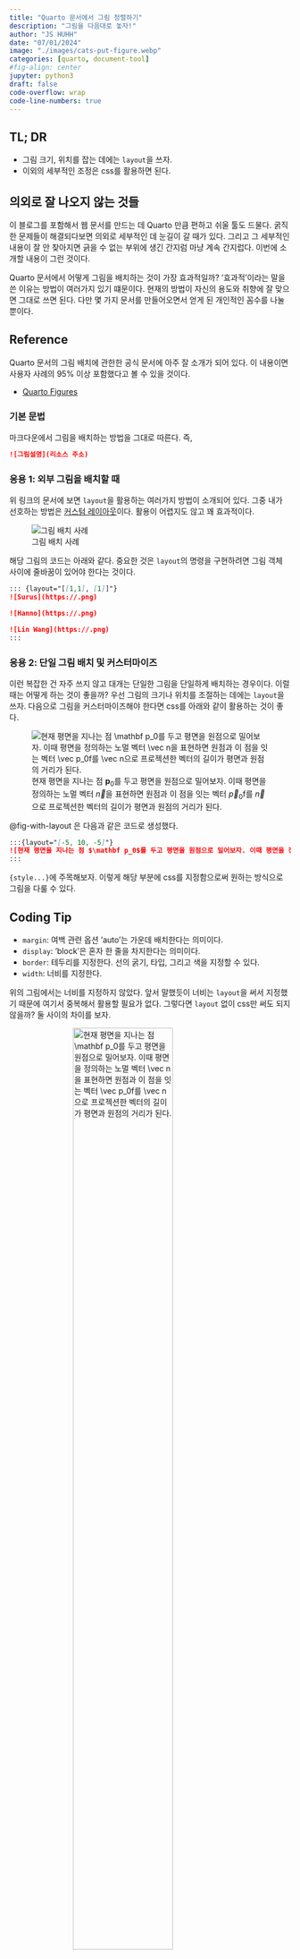 ```yaml
---
title: "Quarto 문서에서 그림 정렬하기" 
description: "그림을 다음대로 놓자!"   
author: "JS HUHH"
date: "07/01/2024"
image: "./images/cats-put-figure.webp"
categories: [quarto, document-tool]
#fig-align: center
jupyter: python3
draft: false
code-overflow: wrap
code-line-numbers: true
---
```



## TL; DR

- 그림 크기, 위치를 잡는 데에는 `layout`을 쓰자. 
- 이외의 세부적인 조정은 css를 활용하면 된다. 

## 의외로 잘 나오지 않는 것들 

이 블로그를 포함해서 웹 문서를 만드는 데 Quarto 만큼 편하고 쉬울 툴도 드물다. 굵직한 문제들이 해결되다보면 의외로 세부적인 데 눈길이 갈 때가 있다. 그리고 그 세부적인 내용이 잘 안 찾아지면 긁을 수 없는 부위에 생긴 간지럼 마냥 계속 간지럽다. 이번에 소개할 내용이 그런 것이다. 

Quarto 문서에서 어떻게 그림을 배치하는 것이 가장 효과적일까? '효과적'이라는 말을 쓴 이유는 방법이 여러가지 있기 떄문이다. 현재의 방법이 자신의 용도와 취향에 잘 맞으면 그대로 쓰면 된다. 다만 몇 가지 문서를 만들어오면서 얻게 된 개인적인 꼼수를 나눌 뿐이다. 

## Reference 

Quarto 문서의 그림 배치에 관한한 공식 문서에 아주 잘 소개가 되어 있다. 이 내용이면 사용자 사례의 95% 이상 포함했다고 볼 수 있을 것이다. 

- [Quarto Figures](https://quarto.org/docs/authoring/figures.html)

### 기본 문법 

마크다운에서 그림을 배치하는 방법을 그대로 따른다. 즉, 

```md
![그림설명](리소스 주소)
```

### 응용 1: 외부 그림을 배치할 때 

위 링크의 문서에 보면 `layout`을 활용하는 여러가지 방법이 소개되어 있다. 그중 내가 선호하는 방법은 [커스텀 레이아웃](https://quarto.org/docs/authoring/figures.html)이다. 활용이 어렵지도 않고 꽤 효과적이다. 

::: {layout="[-3, 10, -3]"}
![그림 배치 사례](https://quarto.org/docs/authoring/images/layout-attrib.png)
:::

해당 그림의 코드는 아래와 같다. 중요한 것은 `layout`의 명령을 구현하려면 그림 객체 사이에 줄바꿈이 있어야 한다는 것이다. 

```md
::: {layout="[[1,1], [1]]"}
![Surus](https://.png)

![Hanno](https://.png)

![Lin Wang](https://.png)
:::
```

### 응용 2: 단일 그림 배치 및 커스터마이즈 

이런 복잡한 건 자주 쓰지 않고 대개는 단일한 그림을 단일하게 배치하는 경우이다. 이럴 때는 어떻게 하는 것이 좋을까? 우선 그림의 크기나 위치를 조절하는 데에는 `layout`을 쓰자. 다음으로 그림을 커스터마이즈해야 한다면 css를 아래와 같이 활용하는 것이 좋다. 

:::{layout="[-5, 10, -5]"}
![현재 평면을 지나는 점 $\mathbf p_0$를 두고 평면을 원점으로 밀어보자. 이때 평면을 정의하는 노멀 벡터 $\vec n$을 표현하면 원점과 이 점을 잇는 벡터 $\vec p_0$f를 $\vec n$으로 프로젝션한 벡터의 길이가 평면과 원점의 거리가 된다.](https://github.com/anarinsk/lostineconomics-v2-1/blob/master/images/projection/plane.png?raw=true){ #fig-with-layout style="margin: auto; display: block; border:0px solid #2d2d2d;" }
:::

@fig-with-layout 은 다음과 같은 코드로 생성했다. 

```md {.code-overflow-wrap}
:::{layout="[-5, 10, -5]"}
![현재 평면을 지나는 점 $\mathbf p_0$를 두고 평면을 원점으로 밀어보자. 이때 평면을 정의하는 노멀 벡터 $\vec n$을 표현하면 원점과 이 점을 잇는 벡터 $\vec p_0$f를 $\vec n$으로 프로젝션한 벡터의 길이가 평면과 원점의 거리가 된다.](https://github.com/anarinsk/lostineconomics-v2-1/blob/master/images/projection/plane.png?raw=true){ #fig-with-layout style="margin: auto; display: block; border:0px solid #2d2d2d;" }
:::
```

`{style...}`에 주목해보자. 이렇게 해당 부분에 css를 지정함으로써 원하는 방식으로 그림을 다룰 수 있다. 

:::{.callout-note}
## Coding Tip

- `margin`: 여백 관련 옵션 'auto'는 가운데 배치한다는 의미이다. 
- `display`: 'block'은 혼자 한 줄을 차지한다는 의미이다. 
- `border`: 테두리를 지정한다. 선의 굵기, 타입, 그리고 색을 지정할 수 있다.
- `width`: 너비를 지정한다. 
:::

위의 그림에서는 너비를 지정하지 않았다. 앞서 말했듯이 너비는 `layout`을 써서 지정했기 때문에 여기서 중복해서 활용할 필요가 없다. 그렇다면 `layout` 없이 css만 써도 되지 않을까? 둘 사이의 차이를 보자. 

![현재 평면을 지나는 점 $\mathbf p_0$를 두고 평면을 원점으로 밀어보자. 이때 평면을 정의하는 노멀 벡터 $\vec n$을 표현하면 원점과 이 점을 잇는 벡터 $\vec p_0$f를 $\vec n$으로 프로젝션한 벡터의 길이가 평면과 원점의 거리가 된다.](https://github.com/anarinsk/lostineconomics-v2-1/blob/master/images/projection/plane.png?raw=true){#fig-without-layout style="margin: auto; display: block; border:0px solid #2d2d2d; width: 65%;" }


@fig-without-layout\a 는 @fig-with-layout\a 와 동일하다. 

## 응용3: 코드 생성 그림 

우선 코드에서 생성된 그림을 먼저 보자. 

```python
#| label: fig-polar
#| fig-cap: "A line plot on a polar axis (native Python code)"

import numpy as np
import matplotlib.pyplot as plt

r = np.arange(0, 2, 0.01)
theta = 2 * np.pi * r
fig, ax = plt.subplots(
  subplot_kw = {'projection': 'polar'} 
)
ax.plot(theta, r)
ax.set_rticks([0.5, 1, 1.5, 2])
ax.grid(True)
plt.show()
```

파이썬 코드에서 그림을 생성할 경우 위에서 보듯이 전체폭으로 생성된다. 아래 캡션을 보면 맨 왼쪽으로 정렬된 것을 알 수 있다. R 코드의 경우 `#| fig-width:`를 통해 필요한 그림의 폭을 지정할 수 있으나, 파이썬 코드의 경우 이 옵션이 유효하지 않다. 하고 싶은 것은 두 가지다. 

1. 그림의 크기를 줄이고 싶다.
2. 캡션이 축소된 그림에 맞춰 시작되도록 하고 싶다.

아래의 코드를 보자. 이 코드는 `:::{layout="[-5,10,-5]"} ... :::`가 감싸고 있으며, 그림의 크기는 `fig.set_size_inches(3, 3)`로 지정했다. `:::{layout...`에 해당하는 부분은 그림의 전체적인 크기를 조절하는 데 사용한다. R의 경우 이 지정만으로 그림의 비율에 맞게 줄어드는데, 파이썬의 경우에는 이렇게 작동하지 않았다. 아럐 사례를 보자. 

:::{layout="[-5, 10, -5]"}
```python
#| echo: false 
#| label: fig-polar-2
#| fig-cap: "A line plot on a polar axis (with `layout`)"

import numpy as np
import matplotlib.pyplot as plt

r = np.arange(0, 2, 0.01)
theta = 2 * np.pi * r
#plt.figure(figsize=(3,3))
fig, ax = plt.subplots(
  subplot_kw = {'projection': 'polar'} 
)
ax.plot(theta, r)
ax.set_rticks([0.5, 1, 1.5, 2])
ax.grid(True)
#fig.set_size_inches(4, 4)

plt.show()
```
:::

`fig.set_size_inches()`를 활용해 이를 해결할 수 있다. 이렇게 하면 그림의 크기를 줄이고 캡션도 맞출 수 있다. 

:::{layout="[-2, 10, -2]"}
```python
#| echo: true
#| label: fig-polar-3
#| fig-cap: "A line plot on a polar axis (with `layout` + fig.set_size_inches()"

import numpy as np
import matplotlib.pyplot as plt

r = np.arange(0, 2, 0.01)
theta = 2 * np.pi * r
#plt.figure(figsize=(3,3))
fig, ax = plt.subplots(
  subplot_kw = {'projection': 'polar'} 
)
ax.plot(theta, r)
ax.set_rticks([0.5, 1, 1.5, 2])
ax.grid(True)
fig.set_size_inches(4, 4)

plt.show()
```
:::

아쉽게도 코드에서 생성되는 그의 경우 작동이나 문법이 아직 아쉬운 부분이 있다. 아쉬운대로 필요에 맞춰서 쓰면 되겠다. 